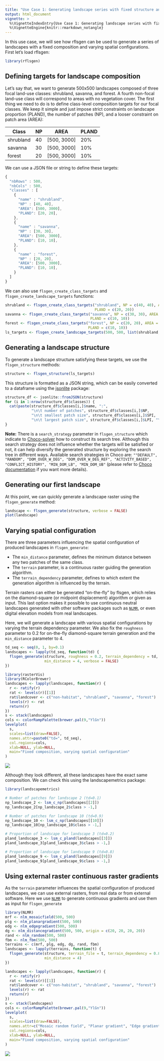 ```yaml
---
title: "Use Case 1: Generating landscape series with fixed structure and varying spatial configurations"
output: html_document
vignette: >
  %\VignetteIndexEntry{Use Case 1: Generating landscape series with fixed structure and varying spatial configurations}
  %\VignetteEngine{knitr::rmarkdown_notangle}
---
```


In this use case, we will see how rflsgen can be used to generate a series of landscapes with a fixed composition and varying spatial configurations. First let's load rflsgen:

```r
library(rflsgen)
```

## Defining targets for landscape composition

Let's say that, we want to generate 500x500 landscapes composed of three focal land-use classes: shrubland, savanna, and forest. A fourth non-focal land-use class will correspond to areas with no vegetation cover. The first thing we need to do is to define class-level composition targets for our focal classes. We keep it simple and just impose strict constraints on landscape proportion (PLAND), the number of patches (NP), and a looser constraint on patch area (AREA):

| Class     | NP      | AREA         | PLAND |
| --------- |---------| ------------ |------ |
| shrubland | 40      | [500, 3000]  | 20%   |
| savanna   | 30      | [500, 3000]  | 10%   |
| forest    | 20      | [500, 3000]  | 10%   |


We can use a JSON file or string to define these targets:

```js
{
  "nbRows" : 500,
  "nbCols" : 500,
  "classes" : [
    {
      "name" : "shrubland",
      "NP" : [40, 40],
      "AREA": [500, 3000],
      "PLAND": [20, 20],
    },
    {
      "name" : "savanna",
      "NP" : [30, 30],
      "AREA": [500, 3000],
      "PLAND": [10, 10],
    },
    {
      "name" : "forest",
      "NP" : [20, 20],
      "AREA": [500, 3000],
      "PLAND": [10, 10],
    }
  ]
}
```

We can also use `flsgen_create_class_targets` and `flsgen_create_landscape_targets` functions:

```r
shrubland <- flsgen_create_class_targets("shrubland", NP = c(40, 40), AREA = c(500, 3000),
                                         PLAND = c(20, 20))
savanna <- flsgen_create_class_targets("savanna", NP = c(30, 30), AREA = c(500, 3000),
                                       PLAND = c(10, 10))
forest <- flsgen_create_class_targets("forest", NP = c(20, 20), AREA = c(500, 3000),
                                      PLAND = c(10, 10))
ls_targets <- flsgen_create_landscape_targets(500, 500, list(shrubland, savanna, forest))
```

## Generating a landscape structure

To generate a landscape structure satisfying these targets, we use the `flsgen_structure` methods:

```r
structure <- flsgen_structure(ls_targets)
```

This structure is formatted as a JSON string, which can be easily converted to a dataframe using the [jsonlite](https://cran.r-project.org/package=jsonlite) package:

```r
structure_df <- jsonlite::fromJSON(structure)
for (i in 1:nrow(structure_df$classes)) {
  cat(paste(structure_df$classes[i,]$name, ":",
            "\n\t number of patches", structure_df$classes[i,]$NP,
            "\n\t smallest patch size", structure_df$classes[i,]$SPI,
            "\n\t largest patch size", structure_df$classes[i,]$LPI, "\n\n"))
}
```

**Note:** There is a `search_strategy` parameter in `flsgen_structure` which indicate to [Choco-solver](https://choco-solver.org/) how to construct its search tree. Although this search strategy does not influence whether the targets will be satisfied or not, it can help diversify the generated structure by exploring the search tree in different ways. Available search strategies in Choco are: `""DEFAULT", "RANDOM", "DOM_OVER_W_DEG", "DOM_OVER_W_DEG_REF", "ACTIVITY_BASED", "CONFLICT_HISTORY", "MIN_DOM_LB", "MIN_DOM_UB"` (please refer to [Choco documentation](https://choco-solver.org/docs/solving/strategies/) if you want more details).

## Generating our first landscape

At this point, we can quickly generate a landscape raster using the `flsgen_generate` method:

```r
landscape <- flsgen_generate(structure, verbose = FALSE)
plot(landscape)
```

## Varying spatial configuration

There are three parameters influencing the spatial configuration of produced landscapes in `flsgen_generate`:

- The `min_distance` parameter, defines the minimum distance between any two patches of the same class.
- The `terrain` parameter, is a continuous raster guiding the generation algorithm.
- The `terrain_dependency` parameter, defines to which extent the generation algorithm is influenced by the terrain.

Terrain rasters can either be generated "on-the-fly" by flsgen, which relies on the diamond-square (or midpoint displacement) algorithm or given as input. This last option makes it possible to use continuous neutral landscapes generated with other software packages such as [`NLMR`](https://ropensci.github.io/NLMR/), or even digital elevation models from real landscapes.

Here, we will generate a landscape with various spatial configurations by varying the terrain dependency parameter. We also fix the `roughness` parameter to 0.2 for on-the-fly diamond-square terrain generation and the `min_distance` parameter to 4.

```r
td_seq <- seq(0, 1, by=0.1)
landscapes <- lapply(td_seq, function(td) {
  flsgen_generate(structure, roughness = 0.2, terrain_dependency = td,
                  min_distance = 4, verbose = FALSE)
})
```

```r
library(rasterVis)
library(RColorBrewer)
landscapes <- lapply(landscapes, function(r) {
  r <- ratify(r)
  rat <- levels(r)[[1]]
  rat$landcover <- c("non-habitat", "shrubland", "savanna", "forest")
  levels(r) <- rat
  return(r)
})
s <- stack(landscapes)
cols <- colorRampPalette(brewer.pal(9,"YlGn"))
levelplot(
  s,
  scales=list(draw=FALSE), 
  names.attr=paste0("td=", td_seq), 
  col.regions=cols,
  xlab=NULL, ylab=NULL,
  main="Fixed composition, varying spatial configuration"
)
```

![](figures/use_case_1_landscape_mosaic.png)

Although they look different, all these landscapes have the exact same composition. We can check this using the landscapemetrics package:

```r
library(landscapemetrics)

# Number of patches for landscape 2 (td=0.1)
np_landscape_2 <- lsm_c_np(landscapes[[2]])
np_landscape_2[np_landscape_2$class > -1,]

# Number of patches for landscape 10 (td=0.9)
np_landscape_10 <- lsm_c_np(landscapes[[10]])
np_landscape_10[np_landscape_10$class > -1,]

# Proportion of landscape for landscape 3 (td=0.2)
pland_landscape_3 <- lsm_c_pland(landscapes[[3]])
pland_landscape_3[pland_landscape_3$class > -1,]

# Proportion of landscape for landscape 9 (td=0.8)
pland_landscape_9 <- lsm_c_pland(landscapes[[9]])
pland_landscape_9[pland_landscape_9$class > -1,]
```

## Using external raster continuous raster gradients

As the `terrain` parameter influences the spatial configuration of produced landscapes, we can use external rasters, from real data or from external software. Here we use [`NLMR`](https://ropensci.github.io/NLMR/) to generate continuous gradients and use them as input for `flsgen_generate`

```r
library(NLMR)
mrf <- nlm_mosaicfield(500, 500)
plg <- nlm_planargradient(500, 500)
edg <- nlm_edgegradient(500, 500)
dg <- nlm_distancegradient(500, 500, origin = c(20, 20, 20, 20))
rand <- nlm_random(500, 500)
fbm <- nlm_fbm(500, 500)
terrains <- c(mrf, plg, edg, dg, rand, fbm)
landscapes <- lapply(terrains, function(t) {
  flsgen_generate(structure, terrain_file = t, terrain_dependency = 0.8,
                  min_distance = 4)
})
```

```r
landscapes <- lapply(landscapes, function(r) {
  r <- ratify(r)
  rat <- levels(r)[[1]]
  rat$landcover <- c("non-habitat", "shrubland", "savanna", "forest")
  levels(r) <- rat
  return(r)
})
s <- stack(landscapes)
cols <- colorRampPalette(brewer.pal(9,"YlGn"))
levelplot(
  s,
  scales=list(draw=FALSE), 
  names.attr=c("Mosaic random field", "Planar gradient", "Edge gradient", "Distance gradient", "Random", "Fractional brownian motion"), 
  col.regions=cols,
  xlab=NULL, ylab=NULL,
  main="Fixed composition, varying spatial configuration"
)
```
![](figures/use_case_1_nlmr.png)
